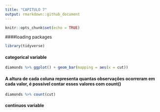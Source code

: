 ```yaml
---
title: "CAPITULO 7"
output: rmarkdown::github_document
---
```


```r
knitr::opts_chunk$set(echo = TRUE)
```

####loading packages
```r
library(tidyverse)
```

#### categorical variable

```r
diamonds %>% ggplot() + geom_bar(mapping = aes(x = cut))
```
#### A altura de cada coluna representa quantas observações ocorreram em cada valor, é possível contar esses valores com count()

```r
diamonds %>% count(cut)
```

#### continuos variable 




